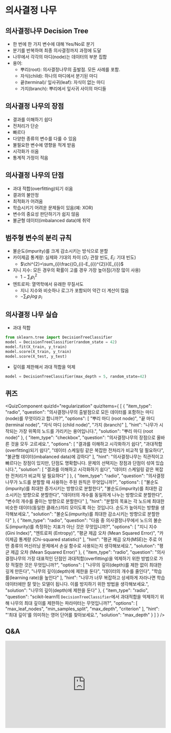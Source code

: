 # 의사결정 나무

## 의사결정나무 Decision Tree

  * 한 번에 한 가지 변수에 대해 Yes/No로 분기 
  * 분기를 반복하여 최종 의사결정까지 과정에 도달 
  * 나무에서 각각의 마디(node)는 데이터의 부분 집합 
  * 용어:
      * 뿌리(root): 의사결정나무의 출발점. 모든 사례를 포함. 
      * 자식(child): 하나의 마디에서 분기된 마디 
      * 끝(terminal)/ 잎사귀(leaf): 자식이 없는 마디 
      * 가지(branch): 뿌리에서 잎사귀 사이의 마디들 



## 의사결정 나무의 장점

  * 결과를 이해하기 쉽다 
  * 전처리가 단순 
  * 빠르다 
  * 다양한 종류의 변수를 다룰 수 있음 
  * 불필요한 변수에 영향을 적게 받음 
  * 시각화가 쉬움 
  * 통계적 가정이 적음 



## 의사결정 나무의 단점

  * 과대 적합(overfitting)되기 쉬움 
  * 결과의 불안정 
  * 최적화가 어려움 
  * 학습시키기 어려운 문제들이 있음(예: XOR) 
  * 변수의 중요성 판단하기가 쉽지 않음 
  * 불균형 데이터(imbalanced data)에 취약 



## 범주형 변수의 분리 규칙

  * 불순도(impurity)를 크게 감소시키는 방식으로 분할 
  * 카이제곱 통계량: 실제와 기대의 차이 ($O_{i}$: 관찰 빈도, $E_{i}$: 기대 빈도) 
      * $\chi^{2}=\sum_{i}\frac{(O_{i}-E_{i})^{2}}{E_{i}}$ 
  * 지니 지수: 모든 경우의 확률이 고를 경우 가장 높아짐(가장 많이 사용) 
      * $1-\sum_{i}p_{i}^{2}$ 
  * 엔트로피: 열역학에서 유래한 무질서도 
      * 지니 지수와 비슷하나 로그가 포함되어 약간 더 계산이 많음 
      * $-\sum_{i}p_{i}log~p_{i}$ 



## 의사결정 나무 실습

  * 과대 적합



```python
from sklearn.tree import DecisionTreeClassifier
model = DecisionTreeClassifier(random_state = 42)
model.fit(X_train, y_train)
model.score(X_train, y_train)
model.score(X_test, y_test)
```

  * 깊이를 제한해서 과대 적합을 억제



```python
model = DecisionTreeClassifier(max_depth = 5, random_state=42)
```

## 퀴즈


<QuizComponent quizId="regularization" quizItems={
    [
    {
        "item_type": "radio",
        "question": "의사결정나무의 출발점으로 모든 데이터를 포함하는 마디(node)를 무엇이라고 합니까?",
        "options": [
            "뿌리 마디 (root node)",
            "끝 마디 (terminal node)",
            "자식 마디 (child node)",
            "가지 (branch)"
        ],
        "hint": "나무가 시작되는 가장 위쪽의 노드를 가리키는 용어입니다.",
        "solution": "뿌리 마디 (root node)"
    },
    {
        "item_type": "checkbox",
        "question": "의사결정나무의 장점으로 올바른 것을 모두 고르세요.",
        "options": [
            "결과를 이해하고 시각화하기 쉽다",
            "과대적합(overfitting)되기 쉽다",
            "데이터 스케일링 같은 복잡한 전처리가 비교적 덜 필요하다",
            "불균형 데이터(imbalanced data)에 강하다"
        ],
        "hint": "의사결정나무는 직관적이고 빠르다는 장점이 있지만, 단점도 명확합니다. 문제의 선택지는 장점과 단점이 섞여 있습니다.",
        "solution": [
            "결과를 이해하고 시각화하기 쉽다",
            "데이터 스케일링 같은 복잡한 전처리가 비교적 덜 필요하다"
        ]
    },
    {
        "item_type": "radio",
        "question": "의사결정나무가 노드를 분할할 때 사용하는 주된 원칙은 무엇입니까?",
        "options": [
            "불순도(impurity)를 최대한 증가시키는 방향으로 분할한다",
            "불순도(impurity)를 최대한 감소시키는 방향으로 분할한다",
            "데이터의 개수를 동일하게 나누는 방향으로 분할한다",
            "변수의 개수를 줄이는 방향으로 분할한다"
        ],
        "hint": "분할의 목표는 각 노드에 최대한 비슷한 데이터(동일한 클래스)끼리 모이도록 하는 것입니다. 순도가 높아지는 방향을 생각해보세요.",
        "solution": "불순도(impurity)를 최대한 감소시키는 방향으로 분할한다"
    },
    {
        "item_type": "radio",
        "question": "다음 중 의사결정나무에서 노드의 불순도(impurity)를 측정하는 지표가 아닌 것은 무엇입니까?",
        "options": [
            "지니 지수 (Gini Index)",
            "엔트로피 (Entropy)",
            "평균 제곱 오차 (Mean Squared Error)",
            "카이제곱 통계량 (Chi-squared statistic)"
        ],
        "hint": "평균 제곱 오차(MSE)는 주로 어떤 종류의 머신러닝 문제에서 손실 함수로 사용되는지 생각해보세요.",
        "solution": "평균 제곱 오차 (Mean Squared Error)"
    },
    {
        "item_type": "radio",
        "question": "의사결정나무의 가장 대표적인 단점인 과대적합(overfitting)을 억제하기 위한 방법으로 가장 적절한 것은 무엇입니까?",
        "options": [
            "나무의 깊이(depth)를 제한 없이 최대한 깊게 만든다",
            "나무의 깊이(depth)에 제한을 둔다",
            "데이터의 개수를 줄인다",
            "학습률(learning rate)을 높인다"
        ],
        "hint": "나무가 너무 복잡하고 상세하게 자라나면 학습 데이터에만 잘 맞는 모델이 됩니다. 이를 방지하기 위한 방법을 생각해보세요.",
        "solution": "나무의 깊이(depth)에 제한을 둔다"
    },
    {
        "item_type": "radio",
        "question": "scikit-learn의 `DecisionTreeClassifier`에서 과대적합을 억제하기 위해 나무의 최대 깊이를 제한하는 파라미터는 무엇입니까?",
        "options": [
            "max_leaf_nodes",
            "min_samples_split",
            "max_depth",
            "criterion"
        ],
        "hint": "'최대 깊이'를 의미하는 영어 단어를 찾아보세요.",
        "solution": "max_depth"
    }
]
} />


## Q&A
<iframe src="https://tally.so/embed/wbOOKg?alignLeft=1&hideTitle=1&transparentBackground=1&dynamicHeight=0" loading="lazy" width="100%" height="274" frameborder="0" marginheight="0" marginwidth="0" title="Q&A"></iframe>